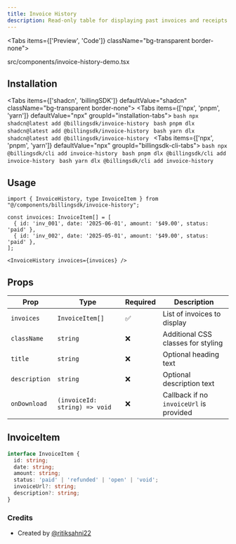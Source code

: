 ```yaml
---
title: Invoice History
description: Read-only table for displaying past invoices and receipts with status and download actions.
---
```


<Tabs items={['Preview', 'Code']} className="bg-transparent border-none">
  <Tab value="Preview" className="border-none bg-transparent p-0 mt-3">
    <PreviewComponents registryName="invoice-history">
      <InvoiceHistoryDemo />
    </PreviewComponents>
  </Tab>

  <Tab value="Code" className="mt-3">
  <include cwd lang="tsx" meta='title="src/components/invoice-history-demo.tsx"'>src/components/invoice-history-demo.tsx</include>
  </Tab>
</Tabs>

## Installation

<Tabs items={['shadcn', 'billingSDK']} defaultValue="shadcn" className="bg-transparent border-none">
  <Tab value="shadcn" className="border-none bg-transparent p-0 mt-3">
    <Tabs items={['npx', 'pnpm', 'yarn']} defaultValue="npx" groupId="installation-tabs">
      <Tab value="npx">
        ```bash
        npx shadcn@latest add @billingsdk/invoice-history
        ```
      </Tab>
      <Tab value="pnpm">
        ```bash
        pnpm dlx shadcn@latest add @billingsdk/invoice-history
        ```
      </Tab>
      <Tab value="yarn">
        ```bash
        yarn dlx shadcn@latest add @billingsdk/invoice-history
        ```
      </Tab>
    </Tabs>
  </Tab>
  <Tab value="billingSDK" className="border-none bg-transparent p-0 mt-3">
    <Tabs items={['npx', 'pnpm', 'yarn']} defaultValue="npx" groupId="billingsdk-cli-tabs">
      <Tab value="npx">
        ```bash
        npx @billingsdk/cli add invoice-history
        ```
      </Tab>
      <Tab value="pnpm">
        ```bash
        pnpm dlx @billingsdk/cli add invoice-history
        ```
      </Tab>
      <Tab value="yarn">
        ```bash
        yarn dlx @billingsdk/cli add invoice-history
        ```
      </Tab>
    </Tabs>
  </Tab>
</Tabs>

## Usage

```tsx
import { InvoiceHistory, type InvoiceItem } from "@/components/billingsdk/invoice-history";
```
```tsx
const invoices: InvoiceItem[] = [
  { id: 'inv_001', date: '2025-06-01', amount: '$49.00', status: 'paid' },
  { id: 'inv_002', date: '2025-05-01', amount: '$49.00', status: 'paid' },
];
```
```tsx
<InvoiceHistory invoices={invoices} />
```

## Props

| Prop | Type | Required | Description |
|------|------|----------|-------------|
| `invoices` | `InvoiceItem[]` | ✅ | List of invoices to display |
| `className` | `string` | ❌ | Additional CSS classes for styling |
| `title` | `string` | ❌ | Optional heading text |
| `description` | `string` | ❌ | Optional description text |
| `onDownload` | `(invoiceId: string) => void` | ❌ | Callback if no `invoiceUrl` is provided |

## InvoiceItem

```ts
interface InvoiceItem {
  id: string;
  date: string;
  amount: string;
  status: 'paid' | 'refunded' | 'open' | 'void';
  invoiceUrl?: string;
  description?: string;
}
```

### Credits
- Created by [@ritiksahni22](https://x.com/ritiksahni22)
